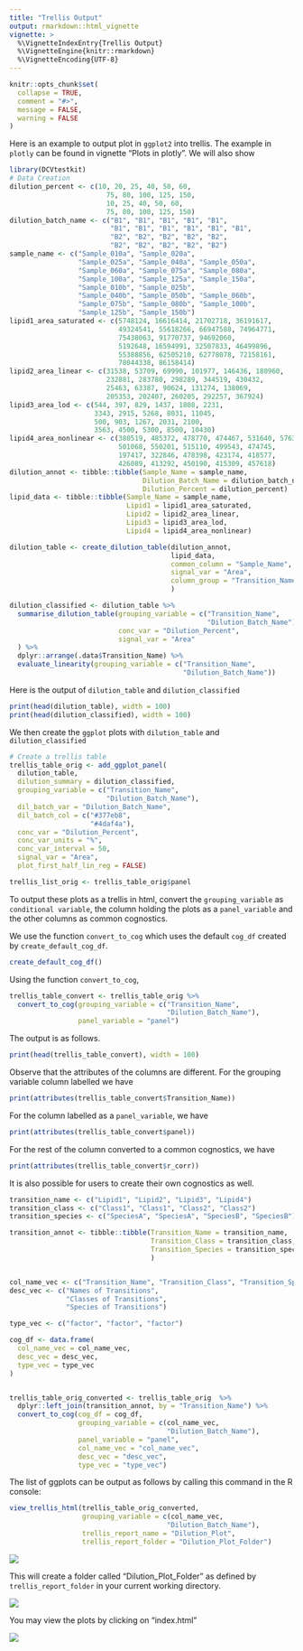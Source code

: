 ```yaml
---
title: "Trellis Output"
output: rmarkdown::html_vignette
vignette: >
  %\VignetteIndexEntry{Trellis Output}
  %\VignetteEngine{knitr::rmarkdown}
  %\VignetteEncoding{UTF-8}
---
```


```r
knitr::opts_chunk$set(
  collapse = TRUE,
  comment = "#>",
  message = FALSE,
  warning = FALSE
)
```

Here is an example to output plot in `ggplot2` into trellis. The example in `plotly` can be found
in vignette "Plots in plotly". We will also show 

```r
library(DCVtestkit)
# Data Creation
dilution_percent <- c(10, 20, 25, 40, 50, 60,
                        75, 80, 100, 125, 150,
                        10, 25, 40, 50, 60,
                        75, 80, 100, 125, 150)
dilution_batch_name <- c("B1", "B1", "B1", "B1", "B1",
                         "B1", "B1", "B1", "B1", "B1", "B1",
                         "B2", "B2", "B2", "B2", "B2",
                         "B2", "B2", "B2", "B2", "B2")
sample_name <- c("Sample_010a", "Sample_020a",
                 "Sample_025a", "Sample_040a", "Sample_050a",
                 "Sample_060a", "Sample_075a", "Sample_080a",
                 "Sample_100a", "Sample_125a", "Sample_150a",
                 "Sample_010b", "Sample_025b",
                 "Sample_040b", "Sample_050b", "Sample_060b",
                 "Sample_075b", "Sample_080b", "Sample_100b",
                 "Sample_125b", "Sample_150b")
lipid1_area_saturated <- c(5748124, 16616414, 21702718, 36191617,
                           49324541, 55618266, 66947588, 74964771,
                           75438063, 91770737, 94692060,
                           5192648, 16594991, 32507833, 46499896,
                           55388856, 62505210, 62778078, 72158161,
                           78044338, 86158414)
lipid2_area_linear <- c(31538, 53709, 69990, 101977, 146436, 180960,
                        232881, 283780, 298289, 344519, 430432,
                        25463, 63387, 90624, 131274, 138069,
                        205353, 202407, 260205, 292257, 367924)
lipid3_area_lod <- c(544, 397, 829, 1437, 1808, 2231,
                     3343, 2915, 5268, 8031, 11045,
                     500, 903, 1267, 2031, 2100,
                     3563, 4500, 5300, 8500, 10430)
lipid4_area_nonlinear <- c(380519, 485372, 478770, 474467, 531640, 576301,
                           501068, 550201, 515110, 499543, 474745,
                           197417, 322846, 478398, 423174, 418577,
                           426089, 413292, 450190, 415309, 457618)
dilution_annot <- tibble::tibble(Sample_Name = sample_name,
                                 Dilution_Batch_Name = dilution_batch_name,
                                 Dilution_Percent = dilution_percent)
lipid_data <- tibble::tibble(Sample_Name = sample_name,
                             Lipid1 = lipid1_area_saturated,
                             Lipid2 = lipid2_area_linear,
                             Lipid3 = lipid3_area_lod,
                             Lipid4 = lipid4_area_nonlinear)

dilution_table <- create_dilution_table(dilution_annot,
                                        lipid_data,
                                        common_column = "Sample_Name",
                                        signal_var = "Area",
                                        column_group = "Transition_Name"
                                        )

dilution_classified <- dilution_table %>%
  summarise_dilution_table(grouping_variable = c("Transition_Name",
                                                 "Dilution_Batch_Name"),
                           conc_var = "Dilution_Percent",
                           signal_var = "Area"
  ) %>%
  dplyr::arrange(.data$Transition_Name) %>%
  evaluate_linearity(grouping_variable = c("Transition_Name",
                                           "Dilution_Batch_Name"))
```

Here is the output of `dilution_table` and `dilution_classified` 

```r
print(head(dilution_table), width = 100)
print(head(dilution_classified), width = 100)
```

We then create the `ggplot` plots with `dilution_table` and `dilution_classified`

```r
# Create a trellis table
trellis_table_orig <- add_ggplot_panel(
  dilution_table,
  dilution_summary = dilution_classified,
  grouping_variable = c("Transition_Name",
                        "Dilution_Batch_Name"),
  dil_batch_var = "Dilution_Batch_Name",
  dil_batch_col = c("#377eb8",
                    "#4daf4a"),
  conc_var = "Dilution_Percent",
  conc_var_units = "%",
  conc_var_interval = 50,
  signal_var = "Area",
  plot_first_half_lin_reg = FALSE)

trellis_list_orig <- trellis_table_orig$panel
```

To output these plots as a trellis in html, convert the `grouping_variable` as `conditional variable`, the column
holding the plots as a `panel_variable` and the other columns as common cognostics.

We use the function `convert_to_cog` which uses the default `cog_df` 
created by `create_default_cog_df`.

```r
create_default_cog_df()
```

Using the function `convert_to_cog`,

```r
trellis_table_convert <- trellis_table_orig %>%
  convert_to_cog(grouping_variable = c("Transition_Name",
                                       "Dilution_Batch_Name"),
                 panel_variable = "panel")

```

The output is as follows.

```r
print(head(trellis_table_convert), width = 100)
```

Observe that the attributes of the columns are different.
For the grouping variable column labelled we have

```r
print(attributes(trellis_table_convert$Transition_Name))
```

For the column labelled as a `panel_variable`, we have

```r
print(attributes(trellis_table_convert$panel))
```

For the rest of the column converted to a common cognostics, we have

```r
print(attributes(trellis_table_convert$r_corr))
```

It is also possible for users to create their own cognostics as well.

```r
transition_name <- c("Lipid1", "Lipid2", "Lipid3", "Lipid4")
transition_class <- c("Class1", "Class1", "Class2", "Class2")
transition_species <- c("SpeciesA", "SpeciesA", "SpeciesB", "SpeciesB")

transition_annot <- tibble::tibble(Transition_Name = transition_name,
                                   Transition_Class = transition_class,
                                   Transition_Species = transition_species
                                   )


col_name_vec <- c("Transition_Name", "Transition_Class", "Transition_Species")
desc_vec <- c("Names of Transitions",
              "Classes of Transitions",
              "Species of Transitions")

type_vec <- c("factor", "factor", "factor")

cog_df <- data.frame(
  col_name_vec = col_name_vec,
  desc_vec = desc_vec,
  type_vec = type_vec
)


trellis_table_orig_converted <- trellis_table_orig  %>%
  dplyr::left_join(transition_annot, by = "Transition_Name") %>%
  convert_to_cog(cog_df = cog_df,
                 grouping_variable = c(col_name_vec,
                                       "Dilution_Batch_Name"),
                 panel_variable = "panel",
                 col_name_vec = "col_name_vec",
                 desc_vec = "desc_vec",
                 type_vec = "type_vec")


```

The list of ggplots can be output as follows by calling this command
in the R console:

```r
view_trellis_html(trellis_table_orig_converted,
                  grouping_variable = c(col_name_vec,
                                       "Dilution_Batch_Name"),
                  trellis_report_name = "Dilution_Plot",
                  trellis_report_folder = "Dilution_Plot_Folder")
```

![](vignettes-RstudioCommand.png)

This will create a folder called “Dilution_Plot_Folder” as defined by `trellis_report_folder` in your current working directory.

![](vignettes-OutputFolder.png)

You may view the plots by clicking on "index.html"

![](vignettes-htmlggplot.png)
